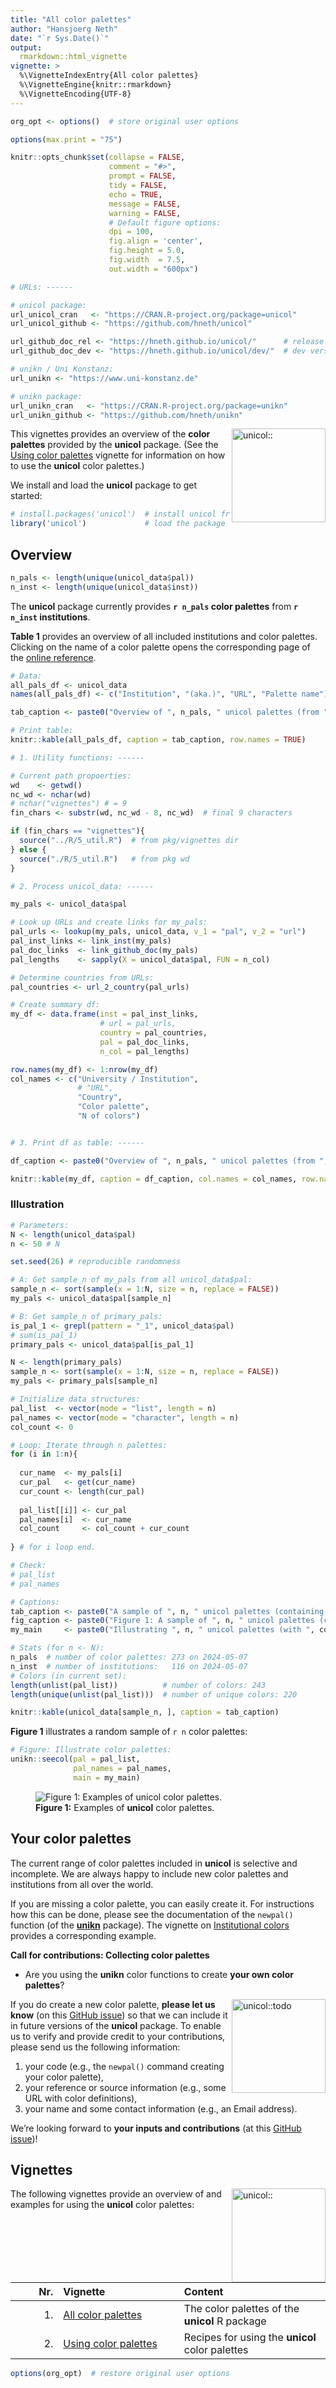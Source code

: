 ```yaml
---
title: "All color palettes"
author: "Hansjoerg Neth"
date: "`r Sys.Date()`"
output: 
  rmarkdown::html_vignette
vignette: > 
  %\VignetteIndexEntry{All color palettes}
  %\VignetteEngine{knitr::rmarkdown}
  %\VignetteEncoding{UTF-8}
---
```


```r
org_opt <- options()  # store original user options

options(max.print = "75")

knitr::opts_chunk$set(collapse = FALSE, 
                      comment = "#>", 
                      prompt = FALSE,
                      tidy = FALSE,
                      echo = TRUE, 
                      message = FALSE,
                      warning = FALSE,
                      # Default figure options:
                      dpi = 100, 
                      fig.align = 'center',
                      fig.height = 5.0,
                      fig.width  = 7.5,
                      out.width = "600px")

# URLs: ------ 

# unicol package: 
url_unicol_cran   <- "https://CRAN.R-project.org/package=unicol"
url_unicol_github <- "https://github.com/hneth/unicol"

url_github_doc_rel <- "https://hneth.github.io/unicol/"      # release version  
url_github_doc_dev <- "https://hneth.github.io/unicol/dev/"  # dev version

# unikn / Uni Konstanz:
url_unikn <- "https://www.uni-konstanz.de"

# unikn package: 
url_unikn_cran   <- "https://CRAN.R-project.org/package=unikn"
url_unikn_github <- "https://github.com/hneth/unikn"
```

<!-- unikn logo and link: -->
<!-- <a href = "`r url_unikn`"> -->
<!-- <img src = "../man/figures/logo_unikn.png" alt = "unikn::" align = "right" width = "300px" style = "width: 300px; float: right; border:0;"/> -->
<!-- </a> -->

<!-- unikn pkg logo and link: -->
<!-- <a href = "`r url_unikn_cran`"> -->
<!-- <img src = "../man/figures/logo_unikn_pkg.png" alt = "unikn::" align = "right" width = "140px" style = "width: 140px; float: right; border:0;"/> -->
<!-- </a> -->

<!-- unicol pkg logo and link: -->

<a href = "`r url_unicol_cran`">
<img src = "../man/figures/logo.png" alt = "unicol::" align = "right" width = "150px" style = "width: 150px; float: right; border:0;"/>
</a>


This vignettes provides an overview of the **color palettes** provided by the **unicol** package. 
(See the [Using color palettes](using_pals.html) vignette for information on how to use the **unicol** color palettes.) 

We install and load the **unicol** package to get started: 

```r
# install.packages('unicol')  # install unicol from CRAN client
library('unicol')             # load the package
```


<!-- The color palettes of the **unicol** package -->

## Overview 

```r
n_pals <- length(unique(unicol_data$pal))
n_inst <- length(unique(unicol_data$inst))
```

The **unicol** package currently provides **`r n_pals`\ color palettes** from **`r n_inst`\ institutions**.  

<!-- ### Overview -->

<!-- **Table\ 1** provides an overview of **all `r n_pals`\ color palettes** from **`r n_inst`\ institutions**.  -->

**Table\ 1** provides an overview of all included institutions and color palettes. 
Clicking on the name of a color palette opens the corresponding page of the [online reference](`r paste0(url_github_doc_dev, "/reference/")`). 

```r
# Data:
all_pals_df <- unicol_data
names(all_pals_df) <- c("Institution", "(aka.)", "URL", "Palette name")

tab_caption <- paste0("Overview of ", n_pals, " unicol palettes (from ", n_inst, " institutions).")

# Print table:
knitr::kable(all_pals_df, caption = tab_caption, row.names = TRUE)
```

```r
# 1. Utility functions: ------

# Current path propoerties:
wd    <- getwd()
nc_wd <- nchar(wd)
# nchar("vignettes") # = 9 
fin_chars <- substr(wd, nc_wd - 8, nc_wd)  # final 9 characters

if (fin_chars == "vignettes"){
  source("../R/5_util.R")  # from pkg/vignettes dir  
} else {
  source("./R/5_util.R")   # from pkg wd
}

```

```r

# 2. Process unicol_data: ------

my_pals <- unicol_data$pal

# Look up URLs and create links for my_pals:
pal_urls <- lookup(my_pals, unicol_data, v_1 = "pal", v_2 = "url")
pal_inst_links <- link_inst(my_pals)
pal_doc_links  <- link_github_doc(my_pals)
pal_lengths    <- sapply(X = unicol_data$pal, FUN = n_col)

# Determine countries from URLs:
pal_countries <- url_2_country(pal_urls)

# Create summary df:
my_df <- data.frame(inst = pal_inst_links, 
                    # url = pal_urls, 
                    country = pal_countries, 
                    pal = pal_doc_links,
                    n_col = pal_lengths)

row.names(my_df) <- 1:nrow(my_df)
col_names <- c("University / Institution", 
               # "URL", 
               "Country", 
               "Color palette", 
               "N of colors")


# 3. Print df as table: ------

df_caption <- paste0("Overview of ", n_pals, " unicol palettes (from ", n_inst, " institutions).")

knitr::kable(my_df, caption = df_caption, col.names = col_names, row.names = TRUE)
```



### Illustration 

```r
# Parameters:
N <- length(unicol_data$pal)
n <- 50 # N

set.seed(26) # reproducible randomness

# A: Get sample_n of my_pals from all unicol_data$pal:
sample_n <- sort(sample(x = 1:N, size = n, replace = FALSE))
my_pals <- unicol_data$pal[sample_n]

# B: Get sample_n of primary_pals:
is_pal_1 <- grepl(pattern = "_1", unicol_data$pal)
# sum(is_pal_1)
primary_pals <- unicol_data$pal[is_pal_1]

N <- length(primary_pals)
sample_n <- sort(sample(x = 1:N, size = n, replace = FALSE))
my_pals <- primary_pals[sample_n]

# Initialize data structures:
pal_list  <- vector(mode = "list", length = n)
pal_names <- vector(mode = "character", length = n)
col_count <- 0

# Loop: Iterate through n palettes:
for (i in 1:n){
  
  cur_name  <- my_pals[i]
  cur_pal   <- get(cur_name)
  cur_count <- length(cur_pal)
    
  pal_list[[i]] <- cur_pal
  pal_names[i]  <- cur_name
  col_count     <- col_count + cur_count
    
} # for i loop end.

# Check:
# pal_list
# pal_names

# Captions:
tab_caption <- paste0("A sample of ", n, " unicol palettes (containing ", col_count, " colors).")
fig_caption <- paste0("Figure 1: A sample of ", n, " unicol palettes (containing ", col_count, " colors).")
my_main     <- paste0("Illustrating ", n, " unicol palettes (with ", col_count, " colors)")
```

```r
# Stats (for n <- N):
n_pals  # number of color palettes: 273 on 2024-05-07 
n_inst  # number of institutions:   116 on 2024-05-07
# Colors (in current set):
length(unlist(pal_list))          # number of colors: 243
length(unique(unlist(pal_list)))  # number of unique colors: 220
```

<!-- Show as table: -->

```r
knitr::kable(unicol_data[sample_n, ], caption = tab_caption)
```

<!-- Show as figure: -->

**Figure\ 1** illustrates a random sample of `r n` color palettes: 

```r
# Figure: Illustrate color palettes:
unikn::seecol(pal = pal_list,
              pal_names = pal_names,         
              main = my_main)
```

<!-- Use and show figure generated from README file: -->

![**Figure 1:** Examples of **unicol** color palettes.](../man/figures/README-unicol-pals-example-1-figure-1.png)



<!-- Collecting contributed color palettes (in unicol): -->

## Your color palettes

<!-- unicol pkg logo and link: -->
<!-- <a href = "`r url_unicol_cran`"> -->
<!-- <img src = "./man/figures/logo.png" alt = "unicol::" align = "right" width = "150px" style = "width: 150px; float: right; border:0;"/> -->
<!-- </a>  -->

The current range of color palettes included in **unicol** is selective and incomplete. 
We are always happy to include new color palettes and institutions from all over the world. 

If you are missing a color palette, you can easily create it. 
For instructions how this can be done, please see the documentation of the `newpal()` function (of the **[unikn](`r url_unikn_cran`)** package). 
The vignette on [Institutional colors](https://hneth.github.io/unikn/articles/inst_colors.html) provides a corresponding example. 

**Call for contributions: Collecting color palettes**

- Are you using the **unikn** color functions to create **your own color palettes**? 

<!-- ToDo: -->
<a href = "https://github.com/hneth/unicol/issues/30">
<img src = "../man/figures/todo.png" alt = "unicol::todo" align = "right" width = "150px" style = "width: 150px; float: right; border:0;"/>
</a>

If you do create a new color palette, **please let us know** (on this [GitHub issue](https://github.com/hneth/unicol/issues/30)) 
so that we can include it in future versions of the **unicol** package. 
To enable us to verify and provide credit to your contributions, please send us the following information:  
   
1. your code (e.g., the `newpal()` command creating your color palette),   
2. your reference or source information (e.g., some URL with color definitions),   
3. your name and some contact information (e.g., an Email address).  
  
We're looking forward to **your inputs and contributions** (at this [GitHub issue](https://github.com/hneth/unicol/issues/30))! 

<!-- +++ here now +++  -->


## Vignettes

<!-- unicol pkg logo and link: -->
<a href = "`r url_unicol_cran`">
<img src = "../man/figures/logo.png" alt = "unicol::" align = "right" width = "150px" style = "width: 150px; float: right; border:0;"/>
</a>

The following vignettes provide an overview of and examples for using the **unicol** color palettes: 

<!-- Table of vignettes: -->

| Nr.  | Vignette | Content    |        
| ---: |:---------|:-----------|
| 1. | [All color palettes](color_pals.html) | The color palettes of the **unicol** R package |
| 2. | [Using color palettes](using_pals.html) | Recipes for using the **unicol** color palettes |


```r
options(org_opt)  # restore original user options
```

<!-- eof. -->
